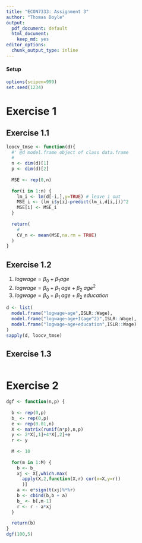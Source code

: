 ```yaml
---
title: "ECON7333: Assignment 3"
author: "Thomas Doyle"
output:
  pdf_document: default
  html_document: 
    keep_md: yes
editor_options:
  chunk_output_type: inline
---
```


#### Setup

```r
options(scipen=999)
set.seed(1234)
```

# Exercise 1

## Exercise 1.1

```r

loocv_tmse <- function(d){
  #' @d model.frame object of class data.frame
  #
  n <- dim(d)[1]
  p <- dim(d)[2]
  
  MSE <- rep(0,n)
  
  for(i in 1:n) {
    lm_i <- lm(d[-i,],y=TRUE) # leave i out
    MSE_i <- (lm_i$y[i]-predict(lm_i,d[i,]))^2
    MSE[i] <- MSE_i
  }
  
  return(
    # 
    CV_n <- mean(MSE,na.rm = TRUE)
  )
}

```


## Exercise 1.2

1. $logwage=\beta_0+\beta_1 age$
2. $logwage=\beta_0+\beta_1\;age + \beta_2\; age^2$
3. $logwage=\beta_0+\beta_1\;age + \beta_2\; education$

```r
d <- list(
  model.frame("logwage~age",ISLR::Wage),
  model.frame("logwage~age+I(age^2)",ISLR::Wage),
  model.frame("logwage~age+education",ISLR::Wage)
)
sapply(d, loocv_tmse)

```

## Exercise 1.3

```r

```


# Exercise 2

```r

dgf <- function(n,p) {
  
  b <- rep(0,p)
  b_ <- rep(0,p)
  e <- rep(0.01,n)
  X <- matrix(runif(n*p),n,p)
  y <- 2*X[,1]+4*X[,2]+e
  r <- y
  
  M <- 10
  
  for(m in 1:M) {
    b <- b_
    xj <- X[,which.max(
      apply(X,2,function(X,r) cor(x=X,y=r))
      )]
    a <- e*sign(t(xj)%*%r)
    b <- cbind(b,b + a)
    b_ <- b[,m-1]
    r <- r - a*xj
  }
  
  return(b)
}
dgf(100,5)

```